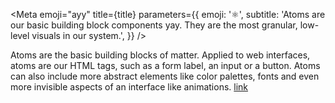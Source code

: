 

<Meta
  emoji="ayy"
  title={title}
  parameters={{
    emoji: '⚛️',
    subtitle:
      'Atoms are our basic building block components yay. They are the most granular, low-level visuals in our system.',
  }}
/>

Atoms are the basic building blocks of matter. Applied to web interfaces, atoms are our HTML tags, such as a form label, an input or a button. Atoms can also include more abstract elements like color palettes, fonts and even more invisible aspects of an interface like animations. [link](https://bradfrost.com/blog/post/atomic-web-design/#atoms)

<TableOfContents />
